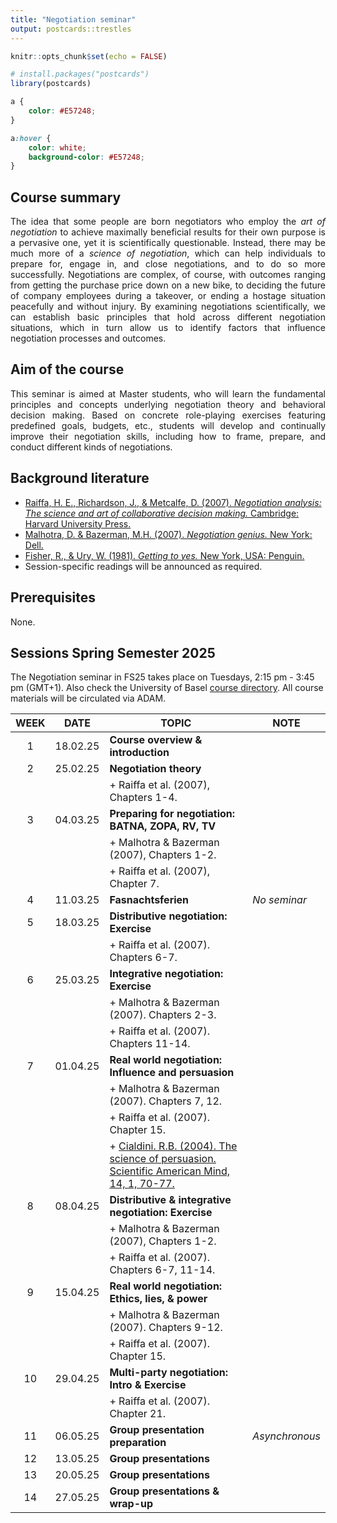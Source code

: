 ```yaml
---
title: "Negotiation seminar"
output: postcards::trestles
---
```


```r
knitr::opts_chunk$set(echo = FALSE)

# install.packages("postcards")
library(postcards)
```

```css
a {
    color: #E57248;
}

a:hover {
    color: white;
    background-color: #E57248;
}
```

## Course summary
<p style="text-align:justify;">The idea that some people are born negotiators who employ the _art of negotiation_ to achieve maximally beneficial results for their own purpose is a pervasive one, yet it is scientifically questionable. Instead, there may be much more of a _science of negotiation_, which can help individuals to prepare for, engage in, and close negotiations, and to do so more successfully. Negotiations are complex, of course, with outcomes ranging from getting the purchase price down on a new bike, to deciding the future of company employees during a takeover, or ending a hostage situation peacefully and without injury. By examining negotiations scientifically, we can establish basic principles that hold across different negotiation situations, which in turn allow us to identify factors that influence negotiation processes and outcomes. </p>

## Aim of the course
<p style="text-align:justify;">This seminar is aimed at Master students, who will learn the fundamental principles and concepts underlying negotiation theory and behavioral decision making. Based on concrete role-playing exercises featuring predefined goals, budgets, etc., students will develop and continually improve their negotiation skills, including how to frame, prepare, and conduct different kinds of negotiations.</p>

## Background literature
+ [Raiffa, H. E., Richardson, J., & Metcalfe, D. (2007). _Negotiation analysis: The science and art of collaborative decision making._ Cambridge: Harvard University Press.](https://books.google.ch/books?hl=en&lr=&id=e2n9DwAAQBAJ&oi=fnd&pg=PT6&dq=Negotiation+analysis:+The+science+and+art+of+collaborative+decision+making&ots=40nVUGafcp&sig=JZVpC8mogdIkLAgD6U9jlikbEdU&redir_esc=y#v=onepage&q=Negotiation%20analysis%3A%20The%20science%20and%20art%20of%20collaborative%20decision%20making&f=false)
+ [Malhotra, D. & Bazerman, M.H. (2007). _Negotiation genius._ New York: Dell.]((https://books.google.ch/books?hl=en&lr=&id=ChWCIeUW3CEC&oi=fnd&pg=PA1&dq=Negotiation+Genius:+How+to+Overcome+Obstacles+and+Achieve+Brilliant+Results+at+the+Bargaining+Table+and+Beyond&ots=wQpnbOt7bA&sig=qdq_MKoxoUQDA_hnm_4QGMoZlj4&redir_esc=y#v=onepage&q=Negotiation%20Genius%3A%20How%20to%20Overcome%20Obstacles%20and%20Achieve%20Brilliant%20Results%20at%20the%20Bargaining%20Table%20and%20Beyond&f=false))
+ [Fisher, R., & Ury, W. (1981). _Getting to yes._ New York, USA: Penguin.](https://www.cdowcym.org/documents/resources/gettingtoyes.pdf)
+ Session-specific readings will be announced as required.

## Prerequisites
None.

## Sessions Spring Semester 2025
The Negotiation seminar in FS25 takes place on Tuesdays, 2:15 pm - 3:45 pm (GMT+1). Also check the University of Basel [course directory](https://vorlesungsverzeichnis.unibas.ch/de/vorlesungsverzeichnis?id=289098). All course materials will be circulated via ADAM. 


|  WEEK   |    DATE     | TOPIC                                                               | NOTE             | 
| :------:| ---------   | ------------------------------------------------------------------- | ---------------- | 
| 1       | 18.02.25    | **Course overview & introduction**                                  |                  | 
| 2       | 25.02.25    | **Negotiation theory**                                              
|         |             | + Raiffa et al. (2007), Chapters 1-4.                               |                  |            
| 3       | 04.03.25    | **Preparing for negotiation: BATNA, ZOPA, RV, TV**                  
|         |             | + Malhotra & Bazerman (2007), Chapters 1-2.                         
|         |             | + Raiffa et al. (2007), Chapter 7.                                  |                  |
| 4       | 11.03.25    | **Fasnachtsferien**                                                 | *No seminar*     | 
| 5       | 18.03.25    | **Distributive negotiation: Exercise**                              
|         |             | + Raiffa et al. (2007). Chapters 6-7.                               |                  |
| 6       | 25.03.25    | **Integrative negotiation: Exercise**                               
|         |             | + Malhotra & Bazerman (2007). Chapters 2-3.
|         |             | + Raiffa et al. (2007). Chapters 11-14.                             |                  |
| 7       | 01.04.25    | **Real world negotiation: Influence and persuasion**                               
|         |             | + Malhotra & Bazerman (2007). Chapters 7, 12.
|         |             | + Raiffa et al. (2007). Chapter 15.                             
|         |             | + [Cialdini. R.B. (2004). The science of persuasion. Scientific American Mind, 14, 1, 70-77.](https://www.jstor.org/stable/24939368) | |
| 8       | 08.04.25    | **Distributive & integrative negotiation: Exercise**                
|         |             | + Malhotra & Bazerman (2007), Chapters 1-2.  
|         |             | + Raiffa et al. (2007). Chapters 6-7, 11-14.                        |                  |
| 9       | 15.04.25    | **Real world negotiation: Ethics, lies, & power**                        
|         |             | + Malhotra & Bazerman (2007). Chapters 9-12.
|         |             | + Raiffa et al. (2007). Chapter 15.                                 |                  |
| 10      | 29.04.25    | **Multi-party negotiation: Intro & Exercise**                       
|         |             | + Raiffa et al. (2007). Chapter 21.                                 |                  |
| 11      | 06.05.25    | **Group presentation preparation**                                  | *Asynchronous*   | 
| 12      | 13.05.25    | **Group presentations**                                             |                  |  
| 13      | 20.05.25    | **Group presentations**                                             |                  |
| 14      | 27.05.25    | **Group presentations & wrap-up**                                   |                  |


                      






